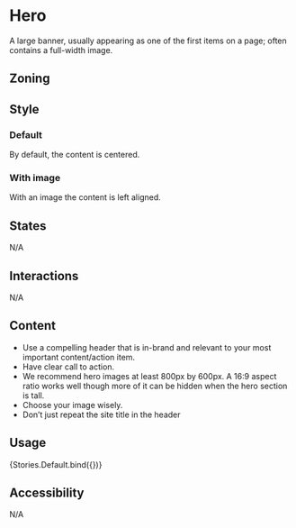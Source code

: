 



<Meta title="Example/Hero" />

# Hero

A large banner, usually appearing as one of the first items on a page; often contains a full-width image.

## Zoning

<Figma
  url="https://www.figma.com/file/16DCGEgU1U6DArqH98I0Kv/DSF-x-Talend?node-id=421%3A32"
  collapsable={false}
  showLink={false}
/>

## Style

### Default

By default, the content is centered.

<Canvas>
  <Story story={Stories.Default} />
</Canvas>

### With image

With an image the content is left aligned.

<Canvas>
  <Story story={Stories.WithImage} />
</Canvas>

## States

N/A

## Interactions

N/A

## Content

- Use a compelling header that is in-brand and relevant to your most important content/action item.
- Have clear call to action.
- We recommend hero images at least 800px by 600px. A 16:9 aspect ratio works well though more of it can be hidden when the hero section is tall.
- Choose your image wisely.
- Don’t just repeat the site title in the header

## Usage

<Canvas>
  <Story
    name="Usage"
    args={Stories.Default.args}
    argTypes={Stories.Default.argTypes}
  >
    {Stories.Default.bind({})}
  </Story>
</Canvas>

<ArgsTable story="Usage" />

## Accessibility

N/A
